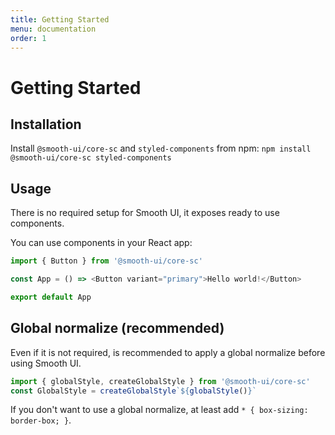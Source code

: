 ```yaml
---
title: Getting Started
menu: documentation
order: 1
---
```


# Getting Started

## Installation

Install `@smooth-ui/core-sc` and `styled-components` from npm:
`npm install @smooth-ui/core-sc styled-components`

## Usage

There is no required setup for Smooth UI, it exposes ready to use components.

You can use components in your React app:

```js
import { Button } from '@smooth-ui/core-sc'

const App = () => <Button variant="primary">Hello world!</Button>

export default App
```

## Global normalize (recommended)

Even if it is not required, is recommended to apply a global normalize before using Smooth UI.

```js
import { globalStyle, createGlobalStyle } from '@smooth-ui/core-sc'
const GlobalStyle = createGlobalStyle`${globalStyle()}`
```

If you don't want to use a global normalize, at least add `* { box-sizing: border-box; }`.
